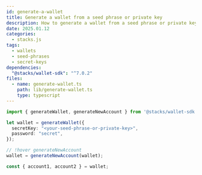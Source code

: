 ```yaml
---
id: generate-a-wallet
title: Generate a wallet from a seed phrase or private key
description: How to generate a wallet from a seed phrase or private key.
date: 2025.01.12
categories:
  - stacks.js
tags:
  - wallets
  - seed-phrases
  - secret-keys
dependencies:
  "@stacks/wallet-sdk": "^7.0.2"
files:
  - name: generate-wallet.ts
    path: lib/generate-wallet.ts
    type: typescript
---
```


```typescript
import { generateWallet, generateNewAccount } from '@stacks/wallet-sdk';

let wallet = generateWallet({
  secretKey: "<your-seed-phrase-or-private-key>",
  password: "secret",
});

// !hover generateNewAccount
wallet = generateNewAccount(wallet);

const { account1, account2 } = wallet;
```
